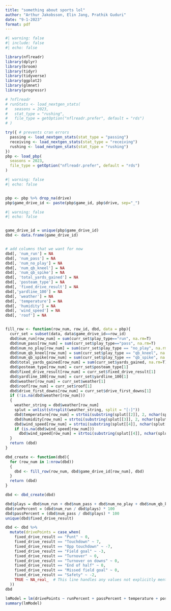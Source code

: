 ```yaml
---
title: "something about sports lol"
author: "Arthur Jakobsson, Elin Jang, Prathik Guduri"
date: "9-1-2023"
format: pdf
---
```



```r
#| warning: false
#| include: false
#| echo: false

library(nflreadr)
library(dplyr)
library(broom)
library(tidyr)
library(tidyverse)
library(ggplot2)
library(glmnet)
library(progressr)

# ?nflreadr
# runStats <- load_nextgen_stats(
#   seasons = 2023,
#   stat_type = "rushing",
#   file_type = getOption("nflreadr.prefer", default = "rds")
# )

try({ # prevents cran errors
  passing <- load_nextgen_stats(stat_type = "passing")
  receiving <- load_nextgen_stats(stat_type = "receiving")
  rushing <- load_nextgen_stats(stat_type = "rushing")
})
pbp <- load_pbp(
  seasons = 2023,
  file_type = getOption("nflreadr.prefer", default = "rds")
)
```

```r
#| warning: false
#| echo: false


pbp <- pbp %>% drop_na(drive)
pbp$game_drive_id <- paste(pbp$game_id, pbp$drive, sep="_")
```


```r
#| warning: false
#| echo: false


game_drive_id = unique(pbp$game_drive_id)
dbd <- data.frame(game_drive_id)


# add columns that we want for now
dbd[, 'num_run'] = NA
dbd[, 'num_pass'] = NA
dbd[, 'num_no_play'] = NA
dbd[, 'num_qb_kneel'] = NA
dbd[, 'num_qb_spike'] = NA
dbd[, 'total_yards_gained'] = NA
dbd[, 'posteam_type'] = NA
dbd[, 'fixed_drive_result'] = NA
dbd[,'yardline_100'] = NA
dbd[, 'weather'] = NA
dbd[, 'temperature'] = NA
dbd[, 'humidity'] = NA
dbd[, 'wind_speed'] = NA
dbd[, 'roof'] = NA


fill_row <- function(row_num, row_id, dbd, data = pbp){
  curr_set = subset(data, data$game_drive_id==row_id)
  dbd$num_run[row_num] = sum(curr_set$play_type=="run", na.rm=T)
  dbd$num_pass[row_num] = sum(curr_set$play_type=="pass", na.rm=T)
  dbd$num_no_play[row_num] = sum(curr_set$play_type == "no_play", na.rm=T)
  dbd$num_qb_kneel[row_num] = sum(curr_set$play_type == "qb_kneel", na.rm=T)
  dbd$num_qb_spike[row_num] = sum(curr_set$play_type == "qb_spike", na.rm=T)
  dbd$total_yards_gained[row_num] = sum(curr_set$yards_gained, na.rm=T)
  dbd$posteam_type[row_num] = curr_set$posteam_type[1]
  dbd$fixed_drive_result[row_num] = curr_set$fixed_drive_result[1]
  dbd$yardline_100[row_num] = curr_set$yardline_100[1]
  dbd$weather[row_num] = curr_set$weather[1]
  dbd$roof[row_num] = curr_set$roof[1]
  dbd$drive_first_downs[row_num] = curr_set$drive_first_downs[1]
  if (!is.na(dbd$weather[row_num]))
  {
    weather_string = dbd$weather[row_num]
    splut = unlist(strsplit(weather_string, split = "[:]"))
    dbd$temperature[row_num] = strtoi(substring(splut[[2]], 2, nchar(splut[[2]])-13))
    dbd$humidity[row_num] = strtoi(substring(splut[[3]], 2, nchar(splut[[3]])-7))
    dbd$wind_speed[row_num] = strtoi(substring(splut[[4]], nchar(splut[[4]])-6, nchar(splut[[4]])-4))
    if (is.na(dbd$wind_speed[row_num]))
      dbd$wind_speed[row_num] = strtoi(substring(splut[[4]], nchar(splut[[4]])-5, nchar(splut[[4]])-4))
  }
  return (dbd)
}

dbd_create <- function(dbd){
  for (row_num in 1:nrow(dbd)) 
  {
    dbd <- fill_row(row_num, dbd$game_drive_id[row_num], dbd)
  }
  return (dbd)
}

dbd <- dbd_create(dbd)
```

```r
dbd$plays = dbd$num_run + dbd$num_pass + dbd$num_no_play + dbd$num_qb_kneel + dbd$num_qb_spike
dbd$runPercent = (dbd$num_run / dbd$plays) * 100
dbd$passPercent = (dbd$num_pass / dbd$plays) * 100
unique(dbd$fixed_drive_result)

dbd <- dbd %>%
  mutate(drivePoints = case_when(
    fixed_drive_result == "Punt" ~ 0,
    fixed_drive_result == "Touchdown" ~ 7,
    fixed_drive_result == "Opp touchdown" ~ -7,
    fixed_drive_result == "Field goal" ~ -3,
    fixed_drive_result == "Turnover" ~ 0,
    fixed_drive_result == "Turnover on downs" ~ 0,
    fixed_drive_result == "End of half" ~ 0,
    fixed_drive_result == "Missed field goal" ~ 0,
    fixed_drive_result == "Safety" ~ -2,
    TRUE ~ NA_real_  # This line handles any values not explicitly mentioned
  ))
dbd
```


```r
lmModel = lm(drivePoints ~ runPercent + passPercent + temperature + posteam_type, data = dbd)
summary(lmModel)
```




